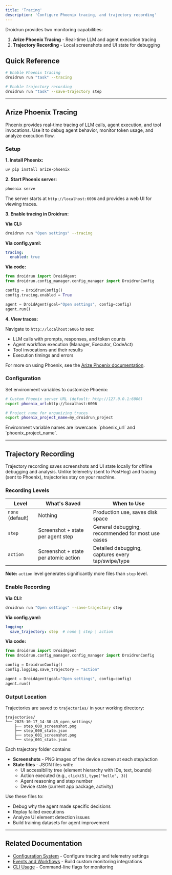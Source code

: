 ```yaml
---
title: 'Tracing'
description: 'Configure Phoenix tracing, and trajectory recording'
---
```


Droidrun provides two monitoring capabilities:

1. **Arize Phoenix Tracing** - Real-time LLM and agent execution tracing
2. **Trajectory Recording** - Local screenshots and UI state for debugging

## Quick Reference

```sh
# Enable Phoenix tracing
droidrun run "task" --tracing

# Enable trajectory recording
droidrun run "task" --save-trajectory step
```

---

## Arize Phoenix Tracing

Phoenix provides real-time tracing of LLM calls, agent execution, and tool invocations. Use it to debug agent behavior, monitor token usage, and analyze execution flow.

### Setup

**1. Install Phoenix:**

```sh
uv pip install arize-phoenix
```

**2. Start Phoenix server:**

```sh
phoenix serve
```

The server starts at `http://localhost:6006` and provides a web UI for viewing traces.

**3. Enable tracing in Droidrun:**

**Via CLI:**

```sh
droidrun run "Open settings" --tracing
```

**Via config.yaml:**

```yaml
tracing:
  enabled: true
```

**Via code:**

```python
from droidrun import DroidAgent
from droidrun.config_manager.config_manager import DroidrunConfig

config = DroidrunConfig()
config.tracing.enabled = True

agent = DroidAgent(goal="Open settings", config=config)
agent.run()
```

**4. View traces:**

Navigate to `http://localhost:6006` to see:
- LLM calls with prompts, responses, and token counts
- Agent workflow execution (Manager, Executor, CodeAct)
- Tool invocations and their results
- Execution timings and errors

For more on using Phoenix, see the [Arize Phoenix documentation](https://docs.arize.com/phoenix).

### Configuration

Set environment variables to customize Phoenix:

```sh
# Custom Phoenix server URL (default: http://127.0.0.1:6006)
export phoenix_url=http://localhost:6006

# Project name for organizing traces
export phoenix_project_name=my_droidrun_project
```

<Note>
Environment variable names are lowercase: `phoenix_url` and `phoenix_project_name`.
</Note>

---

## Trajectory Recording

Trajectory recording saves screenshots and UI state locally for offline debugging and analysis. Unlike telemetry (sent to PostHog) and tracing (sent to Phoenix), trajectories stay on your machine.

### Recording Levels

| Level | What's Saved | When to Use |
|-------|--------------|-------------|
| `none` (default) | Nothing | Production use, saves disk space |
| `step` | Screenshot + state per agent step | General debugging, recommended for most use cases |
| `action` | Screenshot + state per atomic action | Detailed debugging, captures every tap/swipe/type |

**Note:** `action` level generates significantly more files than `step` level.

### Enable Recording

**Via CLI:**

```sh
droidrun run "Open settings" --save-trajectory step
```

**Via config.yaml:**

```yaml
logging:
  save_trajectory: step  # none | step | action
```

**Via code:**

```python
from droidrun import DroidAgent
from droidrun.config_manager.config_manager import DroidrunConfig

config = DroidrunConfig()
config.logging.save_trajectory = "action"

agent = DroidAgent(goal="Open settings", config=config)
agent.run()
```

### Output Location

Trajectories are saved to `trajectories/` in your working directory:

```
trajectories/
└── 2025-10-17_14-30-45_open_settings/
    ├── step_000_screenshot.png
    ├── step_000_state.json
    ├── step_001_screenshot.png
    └── step_001_state.json
```

Each trajectory folder contains:
- **Screenshots** - PNG images of the device screen at each step/action
- **State files** - JSON files with:
  - UI accessibility tree (element hierarchy with IDs, text, bounds)
  - Action executed (e.g., `click(5)`, `type("hello", 3)`)
  - Agent reasoning and step number
  - Device state (current app package, activity)

Use these files to:
- Debug why the agent made specific decisions
- Replay failed executions
- Analyze UI element detection issues
- Build training datasets for agent improvement

---

## Related Documentation

- [Configuration System](/sdk/configuration) - Configure tracing and telemetry settings
- [Events and Workflows](/concepts/events-and-workflows) - Build custom monitoring integrations
- [CLI Usage](/guides/cli) - Command-line flags for monitoring
